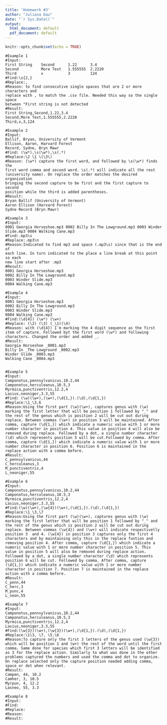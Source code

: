 ```yaml
---
title: 'Homework #3'
author: "Juliana Dau"
date: "`r Sys.Date()`"
output:
  html_document: default
  pdf_document: default
---
```


```r
knitr::opts_chunk$set(echo = TRUE)
```

```
#Example 1
#Input:
First String    Second      1.22      3.4
Second          More Text   1.555555  2.2220
Third           x           3         124
#Find:\s{2,}
#Replace:,
#Reason: to find consecutive single spaces that are 2 or more characters and 
replace with , to match the .csv file. Needed this way so the single space
between "First string is not detected
#Result:
First String,Second,1.22,3.4
Second,More Text,1.555555,2.2220
Third,x,3,124
```
```
#Example 2
#Input:
Ballif, Bryan, University of Vermont
Ellison, Aaron, Harvard Forest
Record, Sydne, Bryn Mawr
#Find: (\w*),\s(\w*),\s(.*)
#Replace:\2 \1 \(\3\)
#Reason: (\w*) capture the first word, and followed by \s(\w*) finds the 
first word comma and second word. \s(.*) will indicate all the rest 
(university name). On replace the order matches the desired organization 
bringing the second capture to be first and the first capture to second 
position while the third is added parentheses.
#Result:
Bryan Ballif (University of Vermont)
Aaron Ellison (Harvard Forest)
Sydne Record (Bryn Mawr)

```
```
#Example 3
#Input:
0001 Georgia Horseshoe.mp3 0002 Billy In The Lowground.mp3 0003 Winder Slide.mp3 0004 Walking Cane.mp3
#Find:.mp3\s
#Replace:.mp3\n
#Reason:Indicated to find mp3 and space (.mp3\s) since that is the end of 
each line. In turn indicated to the place a line break at this point so each 
new line start after .mp3
#Result:
0001 Georgia Horseshoe.mp3
0002 Billy In The Lowground.mp3
0003 Winder Slide.mp3
0004 Walking Cane.mp3

```
```
#Example 4
#Input: 
0001 Georgia Horseshoe.mp3
0002 Billy In The Lowground.mp3
0003 Winder Slide.mp3
0004 Walking Cane.mp3
#Find:(\d{4}) (\w*) (\w+)
#Replace: (\2) (\3) (_\1)(\4)
#Reason: with (\d{4}) I`m marking the 4 digit sequence as the first item of capture. Followed byt the first word (\w*) and following characters. Changed the order and added _. 
#Result: 
Georgia Horseshoe _0001.mp3
Billy In _The Lowground _0002.mp3
Winder Slide _0003.mp3
Walking Cane _0004.mp3

```
```

#Example 5
#Input:
Camponotus,pennsylvanicus,10.2,44
Camponotus,herculeanus,10.5,3
Myrmica,punctiventris,12.2,4
Lasius,neoniger,3.3,55
#Find: (\w)(\w+),(\w+),(\d{1,}).(\d),(\d{1,})
#Replace:\1_\3,6
#Reason:Using the first part (\w)(\w+), captures genus with (\w) marking the first letter that will be position 1 followed by "_" and the rest of the genus which is position 2 will be cut out during replace. Between commas (\w+) in position 3 will be maintained. After comma, capture (\d{1,}) which indicate a numeric value with 1 or more number character in position 4. This value in position 4 will also be removed during replace. Followed by a dot, a single number character (\d) which represents position 5 will be cut.Followed by comma. After comma, capture (\d{1,}) which indicate a numeric value with 1 or more number character in position 6. Position 6 is maintained in the replace action with a comma before. 
#Result:
C_pennsylvanicus,44
C_herculeanus,3
M_punctiventris,4
L_neoniger,55

```
```
#Example 6
#Input:
Camponotus,pennsylvanicus,10.2,44
Camponotus,herculeanus,10.5,3
Myrmica,punctiventris,12.2,4
Lasius,neoniger,3.3,55
#Find:(\w)(\w+),(\w{4})(\w+),(\d{1,}).(\d),(\d{1,})
#Replace:\1_\3,\7
#Reason:Using the first part (\w)(\w+), captures genus with (\w) marking the first letter that will be position 1 followed by "_" and the rest of the genus which is position 2 will be cut out during replace. Between commas (\w{4}) and (\w+) will indicate respectivelly position 3  and 4. (\w{4}) in position 3 captures only the first 4 characters and by maintaining only this in the replace funtion and removing position 4. After comma, capture (\d{1,}) which indicate a numeric value with 1 or more number character in position 5. This value in position 5 will also be removed during replace action. Followed by a dot, a single number character (\d) which represents position 6 will be cut. Followed by comma. After comma, capture (\d{1,}) which indicate a numeric value with 1 or more number character in position 7. Position 7 is maintained in the replace action with a comma before.
#Result:
C_penn,44
C_herc,3
M_punc,4
L_neon,55

```
```
#Example 7
#Input:
Camponotus,pennsylvanicus,10.2,44
Camponotus,herculeanus,10.5,3
Myrmica,punctiventris,12.2,4
Lasius,neoniger,3.3,55
#Find:(\w{3})(\w+),(\w{3})(\w+),(\d{1,}).(\d),(\d{1,})
#Replace:\1\3, \7, \5.\6
#Reason:To capture only the first 3 letters of the genus used (\w{3}) which will be position 1 and (w+) the rest of the word until the first comma. Same done for species which first 3 letters will be identified as 3 for the replace action. Similarly to what was done in the other problems captured the numbers and used the comma and dot to organize. On replace selected only the capture position needed adding comma, space or dot when relevant. 
#Result:
Campen, 44, 10.2
Camher, 3, 10.5
Myrpun, 4, 12.2
Lasneo, 55, 3.3

```
```
#Example 8
#Input:
#Find:
#Replace:
#Reason:
#Result:
```
